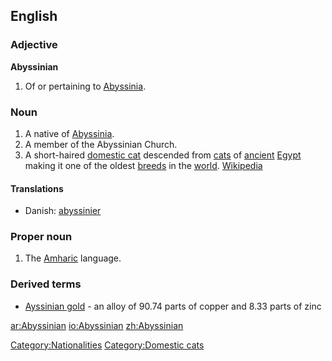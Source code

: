 ==English==

===Adjective===
'''Abyssinian'''

# Of or pertaining to [[Abyssinia]].

===Noun===
{{en-noun}}

# A native of [[Abyssinia]].
# A member of the Abyssinian Church.
# A short-haired [[domestic cat]] descended from [[cat]]s of [[ancient]] [[Egypt]] making it one of the oldest [[breed]]s in the [[world]]. [[w:Abyssinian (cat)|Wikipedia]]
====Translations====
{{trans-top|cat}}
* Danish: [[abyssinier]]
{{trans-mid}}
{{trans-bottom}}

===Proper noun===
{{en-proper noun}}

# The [[Amharic]] language.

===Derived terms===
*[[Ayssinian gold]] - an alloy of 90.74 parts of copper and 8.33 parts of zinc

[[Category:Nationalities]]
[[Category:Domestic cats]]

[[ar:Abyssinian]]
[[io:Abyssinian]]
[[zh:Abyssinian]]